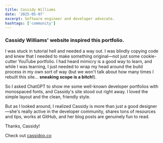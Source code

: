 ```yaml
---
title: Cassidy Williams
date: '2025-05-07'
excerpt: Software engineer and developer advocate.
hashtags: ['community']
---
```


### Cassidy Williams' website inspired this portfolio.

I was stuck in tutorial hell and needed a way out. I was blindly copying code and
knew that I needed to make something original—not just some cookie-cutter YouTube
portfolio. I had heard mimicry is a good way to learn, and while I was learning,
I just needed to wrap my head around the build process in my own sort of way (but
we won't talk about how many times I rebuilt this site... **sneaking scope is a bitch!**).

So I asked ChatGPT to show me some well-known developer portfolios with monospaced
fonts, and Cassidy's site stood out right away. I loved the simple layout and the
clean, friendly style.

But as I looked around, I realized Cassidy is more than just a good designer—she's
really active in the developer community, shares tons of resources and tips, works
at GitHub, and her blog posts are genuinely fun to read.

Thanks, Cassidy!

Check out [cassidoo.co](https://cassidoo.co/)
